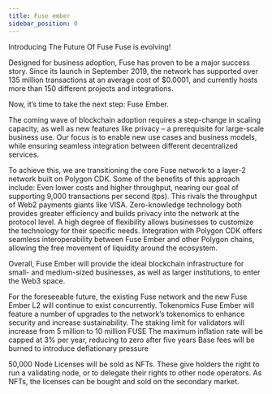 ```yaml
---
title: Fuse ember
sidebar_position: 0
---
```


Introducing The Future Of Fuse
Fuse is evolving!

Designed for business adoption, Fuse has proven to be a major success story. Since its launch in September 2019, the network has supported over 135 million transactions at an average cost of $0.0001, and currently hosts more than 150 different projects and integrations.

Now, it’s time to take the next step: Fuse Ember.

The coming wave of blockchain adoption requires a step-change in scaling capacity, as well as new features like privacy – a prerequisite for large-scale business use. Our focus is to enable new use cases and business models, while ensuring seamless integration between different decentralized services.

To achieve this, we are transitioning the core Fuse network to a layer-2 network built on Polygon CDK. Some of the benefits of this approach include:
Even lower costs and higher throughput, nearing our goal of supporting 9,000 transactions per second (tps). This rivals the throughput of Web2 payments giants like VISA.
Zero-knowledge technology both provides greater efficiency and builds privacy into the network at the protocol level.
A high degree of flexibility allows businesses to customize the technology for their specific needs.
Integration with Polygon CDK offers seamless interoperability between Fuse Ember and other Polygon chains, allowing the free movement of liquidity around the ecosystem.

Overall, Fuse Ember will provide the ideal blockchain infrastructure for small- and medium-sized businesses, as well as larger institutions, to enter the Web3 space.

For the foreseeable future, the existing Fuse network and the new Fuse Ember L2 will continue to exist concurrently.
Tokenomics
Fuse Ember will feature a number of upgrades to the network’s tokenomics to enhance security and increase sustainability.
The staking limit for validators will increase from 5 million to 10 million FUSE
The maximum inflation rate will be capped at 3% per year, reducing to zero after five years
Base fees will be burned to introduce deflationary pressure

50,000 Node Licenses will be sold as NFTs. These give holders the right to run a validating node, or to delegate their rights to other node operators. As NFTs, the licenses can be bought and sold on the secondary market.
